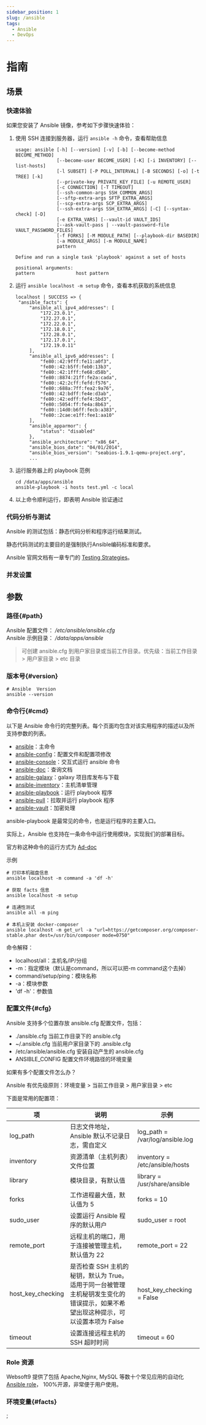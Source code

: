 ```yaml
---
sidebar_position: 1
slug: /ansible
tags:
  - Ansible
  - DevOps
---
```



# 指南


## 场景

### 快速体验

如果您安装了 Ansible 镜像，参考如下步骤快速体验：

1. 使用 SSH 连接到服务器，运行 `ansible -h` 命令，查看帮助信息
   ```
   usage: ansible [-h] [--version] [-v] [-b] [--become-method BECOME_METHOD]
                  [--become-user BECOME_USER] [-K] [-i INVENTORY] [--list-hosts]
                  [-l SUBSET] [-P POLL_INTERVAL] [-B SECONDS] [-o] [-t TREE] [-k]
                  [--private-key PRIVATE_KEY_FILE] [-u REMOTE_USER]
                  [-c CONNECTION] [-T TIMEOUT]
                  [--ssh-common-args SSH_COMMON_ARGS]
                  [--sftp-extra-args SFTP_EXTRA_ARGS]
                  [--scp-extra-args SCP_EXTRA_ARGS]
                  [--ssh-extra-args SSH_EXTRA_ARGS] [-C] [--syntax-check] [-D]
                  [-e EXTRA_VARS] [--vault-id VAULT_IDS]
                  [--ask-vault-pass | --vault-password-file VAULT_PASSWORD_FILES]
                  [-f FORKS] [-M MODULE_PATH] [--playbook-dir BASEDIR]
                  [-a MODULE_ARGS] [-m MODULE_NAME]
                  pattern

   Define and run a single task 'playbook' against a set of hosts

   positional arguments:
   pattern               host pattern

   ```

2. 运行 `ansible localhost -m setup` 命令，查看本机获取的系统信息
   ```
   localhost | SUCCESS => {
    "ansible_facts": {
        "ansible_all_ipv4_addresses": [
            "172.23.0.1",
            "172.27.0.1",
            "172.22.0.1",
            "172.18.0.1",
            "172.28.0.1",
            "172.17.0.1",
            "172.19.0.11"
        ],
        "ansible_all_ipv6_addresses": [
            "fe80::42:9fff:fe11:a0f3",
            "fe80::42:b5ff:feb0:13b3",
            "fe80::42:1fff:fe68:d58b",
            "fe80::8874:21ff:fe2a:cada",
            "fe80::42:2cff:fefd:f576",
            "fe80::688a:7ff:fea2:9a76",
            "fe80::42:bdff:fe4e:d3ab",
            "fe80::42:edff:fef4:5bd3",
            "fe80::5054:ff:fe4a:8b63",
            "fe80::14d0:b6ff:fecb:a383",
            "fe80::2cae:e1ff:fee1:aa10"
        ],
        "ansible_apparmor": {
            "status": "disabled"
        },
        "ansible_architecture": "x86_64",
        "ansible_bios_date": "04/01/2014",
        "ansible_bios_version": "seabios-1.9.1-qemu-project.org",
        ...
   ```
4. 运行服务器上的 playbook 范例
   ```
   cd /data/apps/ansible
   ansible-playbook -i hosts test.yml -c local
   ```

4. 以上命令顺利运行，即表明 Ansible 验证通过


### 代码分析与测试

Ansible 的测试包括：静态代码分析和程序运行结果测试。  

静态代码测试的主要目的是强制执行A​​nsible编码标准和要求。  

Ansible 官网文档有一章专门的 [Testing Strategies](https://docs.ansible.com/ansible/2.9/reference_appendices/test_strategies.html)。  

### 并发设置

## 参数

### 路径{#path}

Ansible 配置文件： */etc/ansible/ansible.cfg*  
Ansible 示例目录： */data/apps/ansible*  

> 可创建 ansible.cfg 到用户家目录或当前工作目录。优先级：当前工作目录 > 用户家目录 > etc 目录


### 版本号{#version}

```shell
# Ansible  Version
ansible --version
```

### 命令行{#cmd}

以下是 Ansible 命令行的完整列表。每个页面均包含对该实用程序的描述以及所支持参数的列表。

- [ansible](https://docs.ansible.com/ansible/latest/cli/ansible.html)：主命令
- [ansible-config](https://docs.ansible.com/ansible/latest/cli/ansible-config.html)：配置文件和配置项修改
- [ansible-console](https://docs.ansible.com/ansible/latest/cli/ansible-console.html)：交互式运行 ansible 命令
- [ansible-doc](https://docs.ansible.com/ansible/latest/cli/ansible-doc.html)：查询文档
- [ansible-galaxy](https://docs.ansible.com/ansible/latest/cli/ansible-galaxy.html)：galaxy 项目库发布与下载
- [ansible-inventory](https://docs.ansible.com/ansible/latest/cli/ansible-inventory.html)：主机清单管理
- [ansible-playbook](https://docs.ansible.com/ansible/latest/cli/ansible-playbook.html)：运行 playbook 程序
- [ansible-pull](https://docs.ansible.com/ansible/latest/cli/ansible-pull.html)：拉取并运行 playbook 程序
- [ansible-vault](https://docs.ansible.com/ansible/latest/cli/ansible-vault.html)：加密处理

ansible-playbook 是最常见的命令，也是运行程序的主要入口。  

实际上，Ansible 也支持在一条命令中运行使用模块，实现我们的部署目标。  

官方称这种命令的运行方式为 [Ad-doc](https://docs.ansible.com/ansible/2.9/user_guide/intro_adhoc.html)

示例  

```
# 打印本机磁盘信息
ansible localhost -m command -a 'df -h'

# 获取 facts 信息
ansible localhost -m setup

# 连通性测试
ansible all -m ping

# 本机上安装 docker-composer
ansible localhost -m get_url -a "url=https://getcomposer.org/composer-stable.phar dest=/usr/bin/composer mode=0750"
```

命令解释：

* localhost/all：主机名/IP/分组
* -m：指定模块（默认是command，所以可以把-m command这个去掉）
* command/setup/ping：模块名称
* -a：模块参数
* 'df -h'：参数值

### 配置文件{#cfg}

Ansible 支持多个位置存放 ansible.cfg 配置文件，包括：

* ./ansible.cfg 当前工作目录下的 ansible.cfg
* ~/.ansible.cfg 当前用户家目录下的 .ansible.cfg
* /etc/ansible/ansible.cfg 安装自动产生的 ansible.cfg
* ANSIBLE_CONFIG 配置文件环境路径的环境变量

如果有多个配置文件怎么办？

Ansible 有优先级原则：环境变量 > 当前工作目录 > 用户家目录 > etc


下面是常用的配置项：

| 项                | 说明                                                         | 示例                            |
| ----------------- | ------------------------------------------------------------ | ------------------------------- |
| log_path          | 日志文件地址，Ansible 默认不记录日志，需自定义             | log_path = /var/log/ansible.log |
| inventory         | 资源清单（主机列表）文件位置                                 | inventory = /etc/ansible/hosts  |
| library           | 模块目录，有默认值                                           | library = /usr/share/ansible    |
| forks             | 工作进程最大值，默认值为 5                                   | forks = 10                      |
| sudo_user         | 设置运行 Ansible 程序的默认用户                              | sudo_user = root                |
| remote_port       | 远程主机的端口，用于连接被管理主机，默认值为 22              | remote_port = 22                |
| host_key_checking | 是否检查 SSH 主机的秘钥，默认为 True。适用于同一台被管理主机秘钥发生变化的错误提示，如果不希望出现这种提示，可以设置本项为 False | host_key_checking = False       |
| timeout           | 设置连接远程主机的 SSH 超时时间                              | timeout = 60                    |

### Role 资源

Websoft9 提供了包括 Apache,Nginx, MySQL 等数十个常见应用的自动化 [Ansible role](https://github.com/search?q=org%3AWebsoft9+role)， 100%开源，非常便于用户使用。


### 环境变量{#facts}

<AnsibleFacts name="facts" />;




